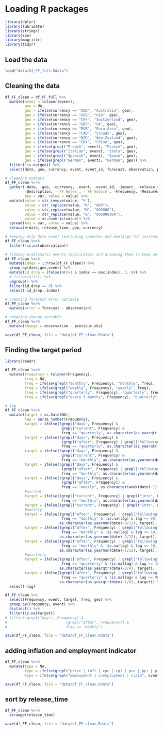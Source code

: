 # Loading R packages
```r
library(dplyr)
library(lubridate)
library(stringr)
library(zoo)
library(magrittr)
library(tidyr)
```

## Load the data
```r
load("data/df_FF_full.Rdata")
```

## Cleaning the data 
```r
df_FF_clean = df_FF_full %>%
  mutate(event = tolower(event),
         geo = NA,
         geo = ifelse(currency == "AUD", "Australia", geo),
         geo = ifelse(currency == "USD", "USA", geo),
         geo = ifelse(currency == "CHF", "Switzerland", geo),
         geo = ifelse(currency == "GBP", "UK", geo),
         geo = ifelse(currency == "EUR", "Euro Area", geo),
         geo = ifelse(currency == "CAD", "Canada", geo),
         geo = ifelse(currency == "NZD", "New Zealand", geo),
         geo = ifelse(currency == "CNY", "China", geo),
         geo = ifelse(grepl("French", event), "France", geo),
         geo = ifelse(grepl("Italian", event), "Italy", geo),
         geo = ifelse(grepl("Spanish", event), "Spain", geo),
         geo = ifelse(grepl("German", event), "German", geo)) %>%
  filter(!is.na(geo)) %>%
  select(date, geo, currency, event, event_id, forecast, observation, previous_obs, impact, release_time, Description, `FF Notes`, `FF Notice`, Frequency, Measures)

# cleaning numbers
df_FF_clean %<>%
  gather(-date, -geo, -currency, -event, -event_id, -impact, -release_time,
         -Description, -`FF Notes`, -`FF Notice`, -Frequency, -Measures,
         key = var, value = value) %>%
  mutate(value = str_remove(value, "%"),
         value = str_replace(value, "K", "000"),
         value = str_replace(value, "M", "000000"),
         value = str_replace(value, "B", "000000000"),
         value = as.numeric(value)) %>%
  spread(key = var, value = value) %>%
  relocate(date, release_time, geo, currency)

# keeping only data event (excluding speeches and meetings for instance)
df_FF_clean %<>%
  filter(!is.na(observation))

# finding problematic events (duplicates) and dropping them to keep only single events (for now)
df_FF_clean %<>%
  mutate(index = 1:nrow(df_FF_clean)) %>%
  group_by(date,geo,event) %>%
  mutate(id_drop = ifelse(n()>1 & index == max(index), 1, 0)) %>%
  # filter(n()>1) %>%
  ungroup() %>%
  filter(id_drop == 0) %>%
  select(-id_drop,-index)

# creating forecast error variable
df_FF_clean %<>%
  mutate(error = forecast - observation)

# creating change variable
df_FF_clean %<>%
  mutate(change = observation - previous_obs)

save(df_FF_clean, file = "data/df_FF_clean.Rdata")
```

## Finding the target period
```r
library(readr)

df_FF_clean %<>%
  mutate(Frequency = tolower(Frequency),
         freq = NA,
         freq = ifelse(grepl("monthly", Frequency), "monthly", freq),
         freq = ifelse(grepl("weekly", Frequency), "weekly", freq),
         freq = ifelse(grepl("quarterly", Frequency), "quarterly", freq),
         freq = ifelse(grepl("every 3 months", Frequency), "quarterly", freq))

# lag
df_FF_clean %<>%
  mutate(target = as.Date(NA),
         lag = parse_number(Frequency),
         target = ifelse(!grepl("days", Frequency) &
                          grepl("current", Frequency) &
                          freq == "quarterly", as.character(as.yearqtr(date)), target),
         target = ifelse(!grepl("days", Frequency) &
                          (grepl("after", Frequency) | grepl("following", Frequency)) &
                          freq == "quarterly", as.character(as.yearqtr(date)-1/4), target),
         target = ifelse(!grepl("days", Frequency) &
                          grepl("current", Frequency) &
                          freq == "monthly", as.character(as.yearmon(date)), target),
         target = ifelse(!grepl("days", Frequency) &
                          (grepl("after", Frequency) | grepl("following", Frequency)) &
                          freq == "monthly", as.character(as.yearmon(date)-1/12), target),
         target = ifelse(!grepl("days", Frequency) &
                          (grepl("after", Frequency)) &
                          freq == "weekly", as.character(week(date)-1), target),
         #current
         target = ifelse((grepl("current", Frequency) | grepl("into", Frequency)) &
                          freq == "monthly", as.character(as.yearmon(date)), target),
         target = ifelse((grepl("current", Frequency) | grepl("into", Frequency) | grepl("before", Frequency)) & freq == "quarterly", as.character(as.yearqtr(date)), target),
         #monthly
         target = ifelse((grepl("after", Frequency) | grepl("following", Frequency)) &
                          freq == "monthly" & !is.na(lag) & lag <= 90,
                         as.character(as.yearmon(date)-3/12), target),
         target = ifelse((grepl("after", Frequency) | grepl("following", Frequency)) &
                          freq == "monthly" & !is.na(lag) & lag <= 60,
                         as.character(as.yearmon(date)-2/12), target),
         target = ifelse((grepl("after", Frequency) | grepl("following", Frequency)) &
                          freq == "monthly" & !is.na(lag) & lag <= 30,
                         as.character(as.yearmon(date)-1/12), target),
         #quarterly
         target = ifelse((grepl("after", Frequency) | grepl("following", Frequency)) &
                          freq == "quarterly" & !is.na(lag) & lag <= 180,
                         as.character(as.yearqtr(date)-2/4), target),
         target = ifelse((grepl("after", Frequency) | grepl("following", Frequency)) &
                          freq == "quarterly" & !is.na(lag) & lag <= 90,
                         as.character(as.yearqtr(date)-1/4), target)) %>%
  select(-lag)

df_FF_clean %>%
  select(Frequency, event, target, freq, geo) %>%
  group_by(Frequency, event) %>%
  distinct() %>%
  filter(is.na(target))
# filter(!grepl("days", Frequency) &
#                           (grepl("after", Frequency)) &
#                           freq == "weekly")

save(df_FF_clean, file = "data/df_FF_clean.Rdata")
```

## adding inflation and employment indicator
```r
df_FF_clean %<>%
  mutate(type = NA,
         type = ifelse(grepl("price | infl | cpe | cpi | pce | ppi | pi | hpi | wage", event), "inflation", type),
         type = ifelse(grepl("employment | unemployment | claim", event), "employment", type))

save(df_FF_clean, file = "data/df_FF_clean.Rdata")
```

## sort by release_time
```r
df_FF_clean %<>%
  arrange(release_time)

save(df_FF_clean, file = "data/df_FF_clean.Rdata")
```


